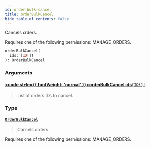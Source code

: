 ```yaml
---
id: order-bulk-cancel
title: orderBulkCancel
hide_table_of_contents: false
---
```








Cancels orders. 

Requires one of the following permissions: MANAGE_ORDERS.

```graphql
orderBulkCancel(
  ids: [ID!]!
): OrderBulkCancel
```


### Arguments

#### [<code style={{ fontWeight: 'normal' }}>orderBulkCancel.<b>ids</b></code>](#)<Bullet />[`[ID!]!`](../../../developer/api-reference/scalars/id) <Badge class="secondary" text="non-null"/> <Badge class="secondary" text="scalar"/>
> List of orders IDs to cancel.
> 

### Type

#### [`OrderBulkCancel`](../../../developer/api-reference/objects/order-bulk-cancel) <Badge class="secondary" text="object"/>
> Cancels orders. 

Requires one of the following permissions: MANAGE_ORDERS.
> 





